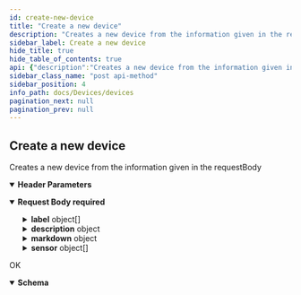 ```yaml
---
id: create-new-device
title: "Create a new device"
description: "Creates a new device from the information given in the requestBody"
sidebar_label: Create a new device
hide_title: true
hide_table_of_contents: true
api: {"description":"Creates a new device from the information given in the requestBody","tags":["devices"],"operationId":"create-new-device","parameters":[{"in":"header","name":"Authorization","schema":{"type":"string"},"required":true,"description":"Token retrieved from the opensensemap API LogIn\n"}],"requestBody":{"required":true,"content":{"application/json":{"schema":{"type":"object","description":"device object that should be created\n","properties":{"label":{"type":"array","description":"array with label objects in different languages specified for the device\n","items":{"type":"object","properties":{"value":{"type":"string","description":"the label text itself\n"},"lang":{"type":"string","description":"languageCode for the language of the lebel. e.g. `en`, `de`,...\n"}}}},"description":{"type":"object","properties":{"text":{"type":"string","description":"the description text\n"}}},"markdown":{"type":"object","properties":{"text":{"type":"string","description":"the markdown text\n"}}},"sensor":{"type":"array","description":"array with the sensors to connect to the device\n","items":{"type":"object","properties":{"sensor":{"type":"integer","description":"the id of the sensor to connect\n"}}}},"website":{"type":"string","nullable":true,"description":"a url that leads to the website of the device; 'null' if currently not specified\n"},"contact":{"type":"string","nullable":true,"description":"contact information to get help/support on the devices functionality; 'null' if currently not specified\n"},"image":{"type":"string","nullable":true,"description":"the name of the belonging image of the device so that it can be retrieved from the source; 'null' if currently not specified\n"}}}}}},"responses":{"200":{"description":"OK","content":{"application/json":{"schema":{"type":"object","description":"plain device object\n","properties":{"id":{"type":"integer","description":"the id of the created device"},"slug":{"type":"string","description":"the slug of the created device"},"website":{"type":"string","description":"a url that leads to the website of the device; 'null' if currently not specified\n"},"contact":{"type":"string","description":"contact information to get help/support on the devices functionality; 'null' if currently not specified\n"},"image":{"type":"string","description":"the name of the belonging image of the device so that it can be retrieved from the source; 'null' if currently not specified\n"},"validation":{"type":"boolean","description":"boolean that is true if the information is validated by an admin\n"},"labelId":{"type":"integer","description":"the id of the created translation item"},"descriptionId":{"type":"integer","description":"the id of the created translation item"},"markdownId":{"type":"integer","description":"the id of the created translation item"}}}}}}},"method":"post","path":"/devices/device/create","servers":[{"url":"https://api.sensors.wiki","description":"Main (production) server"}],"jsonRequestBodyExample":{"label":[{"value":"string","lang":"string"}],"description":{"text":"string"},"markdown":{"text":"string"},"sensor":[{"sensor":0}],"website":"string","contact":"string","image":"string"},"info":{"title":"devices","version":"1.0.0"},"postman":{"name":"Create a new device","description":{"content":"Creates a new device from the information given in the requestBody","type":"text/plain"},"url":{"path":["devices","device","create"],"host":["{{baseUrl}}"],"query":[],"variable":[]},"header":[{"key":"Content-Type","value":"application/json"},{"key":"Accept","value":"application/json"}],"method":"POST","body":{"mode":"raw","raw":"\"\"","options":{"raw":{"language":"json"}}}}}
sidebar_class_name: "post api-method"
sidebar_position: 4
info_path: docs/Devices/devices
pagination_next: null
pagination_prev: null
---
```



## Create a new device



Creates a new device from the information given in the requestBody

<details style={{"marginBottom":"1rem"}} data-collapsed={false} open={true}><summary style={{}}><strong>Header Parameters</strong></summary><div><ul><ParamsItem className={"paramsItem"} param={{"in":"header","name":"Authorization","schema":{"type":"string"},"required":true,"description":"Token retrieved from the opensensemap API LogIn\n"}}></ParamsItem></ul></div></details><MimeTabs><TabItem label={"application/json"} value={"application/json-schema"}><details style={{}} data-collapsed={false} open={true}><summary style={{"textAlign":"left"}}><strong>Request Body</strong><strong style={{"fontSize":"var(--ifm-code-font-size)","color":"var(--openapi-required)"}}> required</strong></summary><div style={{"textAlign":"left","marginLeft":"1rem"}}></div><ul style={{"marginLeft":"1rem"}}><SchemaItem collapsible={true} className={"schemaItem"}><details style={{}}><summary style={{}}><strong>label</strong><span style={{"opacity":"0.6"}}> object[]</span></summary><div style={{"marginLeft":"1rem"}}><div style={{"marginTop":".5rem","marginBottom":".5rem"}}>

array with label objects in different languages specified for the device


</div><SchemaItem collapsible={false} name={"value"} required={false} schemaDescription={"the label text itself\n"} schemaName={"string"} qualifierMessage={undefined} defaultValue={undefined}></SchemaItem><SchemaItem collapsible={false} name={"lang"} required={false} schemaDescription={"languageCode for the language of the lebel. e.g. `en`, `de`,...\n"} schemaName={"string"} qualifierMessage={undefined} defaultValue={undefined}></SchemaItem></div></details></SchemaItem><SchemaItem collapsible={true} className={"schemaItem"}><details style={{}}><summary style={{}}><strong>description</strong><span style={{"opacity":"0.6"}}> object</span></summary><div style={{"marginLeft":"1rem"}}><SchemaItem collapsible={false} name={"text"} required={false} schemaDescription={"the description text\n"} schemaName={"string"} qualifierMessage={undefined} defaultValue={undefined}></SchemaItem></div></details></SchemaItem><SchemaItem collapsible={true} className={"schemaItem"}><details style={{}}><summary style={{}}><strong>markdown</strong><span style={{"opacity":"0.6"}}> object</span></summary><div style={{"marginLeft":"1rem"}}><SchemaItem collapsible={false} name={"text"} required={false} schemaDescription={"the markdown text\n"} schemaName={"string"} qualifierMessage={undefined} defaultValue={undefined}></SchemaItem></div></details></SchemaItem><SchemaItem collapsible={true} className={"schemaItem"}><details style={{}}><summary style={{}}><strong>sensor</strong><span style={{"opacity":"0.6"}}> object[]</span></summary><div style={{"marginLeft":"1rem"}}><div style={{"marginTop":".5rem","marginBottom":".5rem"}}>

array with the sensors to connect to the device


</div><SchemaItem collapsible={false} name={"sensor"} required={false} schemaDescription={"the id of the sensor to connect\n"} schemaName={"integer"} qualifierMessage={undefined} defaultValue={undefined}></SchemaItem></div></details></SchemaItem><SchemaItem collapsible={false} name={"website"} required={false} schemaDescription={"a url that leads to the website of the device; 'null' if currently not specified\n"} schemaName={"string"} qualifierMessage={undefined} defaultValue={undefined}></SchemaItem><SchemaItem collapsible={false} name={"contact"} required={false} schemaDescription={"contact information to get help/support on the devices functionality; 'null' if currently not specified\n"} schemaName={"string"} qualifierMessage={undefined} defaultValue={undefined}></SchemaItem><SchemaItem collapsible={false} name={"image"} required={false} schemaDescription={"the name of the belonging image of the device so that it can be retrieved from the source; 'null' if currently not specified\n"} schemaName={"string"} qualifierMessage={undefined} defaultValue={undefined}></SchemaItem></ul></details></TabItem></MimeTabs><div><ApiTabs><TabItem label={"200"} value={"200"}><div>

OK

</div><div><MimeTabs groupId={"mime-type"}><TabItem label={"application/json"} value={"application/json"}><SchemaTabs groupId={"schema-tabs"}><TabItem label={"Schema"} value={"Schema"}><details style={{}} data-collapsed={false} open={true}><summary style={{"textAlign":"left"}}><strong>Schema</strong></summary><div style={{"textAlign":"left","marginLeft":"1rem"}}></div><ul style={{"marginLeft":"1rem"}}><SchemaItem collapsible={false} name={"id"} required={false} schemaDescription={"the id of the created device"} schemaName={"integer"} qualifierMessage={undefined} defaultValue={undefined}></SchemaItem><SchemaItem collapsible={false} name={"slug"} required={false} schemaDescription={"the slug of the created device"} schemaName={"string"} qualifierMessage={undefined} defaultValue={undefined}></SchemaItem><SchemaItem collapsible={false} name={"website"} required={false} schemaDescription={"a url that leads to the website of the device; 'null' if currently not specified\n"} schemaName={"string"} qualifierMessage={undefined} defaultValue={undefined}></SchemaItem><SchemaItem collapsible={false} name={"contact"} required={false} schemaDescription={"contact information to get help/support on the devices functionality; 'null' if currently not specified\n"} schemaName={"string"} qualifierMessage={undefined} defaultValue={undefined}></SchemaItem><SchemaItem collapsible={false} name={"image"} required={false} schemaDescription={"the name of the belonging image of the device so that it can be retrieved from the source; 'null' if currently not specified\n"} schemaName={"string"} qualifierMessage={undefined} defaultValue={undefined}></SchemaItem><SchemaItem collapsible={false} name={"validation"} required={false} schemaDescription={"boolean that is true if the information is validated by an admin\n"} schemaName={"boolean"} qualifierMessage={undefined} defaultValue={undefined}></SchemaItem><SchemaItem collapsible={false} name={"labelId"} required={false} schemaDescription={"the id of the created translation item"} schemaName={"integer"} qualifierMessage={undefined} defaultValue={undefined}></SchemaItem><SchemaItem collapsible={false} name={"descriptionId"} required={false} schemaDescription={"the id of the created translation item"} schemaName={"integer"} qualifierMessage={undefined} defaultValue={undefined}></SchemaItem><SchemaItem collapsible={false} name={"markdownId"} required={false} schemaDescription={"the id of the created translation item"} schemaName={"integer"} qualifierMessage={undefined} defaultValue={undefined}></SchemaItem></ul></details></TabItem><TabItem label={"Example (from schema)"} value={"Example (from schema)"}><ResponseSamples responseExample={"{\n  \"id\": 0,\n  \"slug\": \"string\",\n  \"website\": \"string\",\n  \"contact\": \"string\",\n  \"image\": \"string\",\n  \"validation\": true,\n  \"labelId\": 0,\n  \"descriptionId\": 0,\n  \"markdownId\": 0\n}"} language={"json"}></ResponseSamples></TabItem></SchemaTabs></TabItem></MimeTabs></div></TabItem></ApiTabs></div>
      